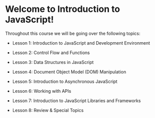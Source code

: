 # Welcome to Introduction to JavaScript!

Throughout this course we will be going over the following topics:

-   Lesson 1: Introduction to JavaScript and Development Environment
-   Lesson 2: Control Flow and Functions
-   Lesson 3: Data Structures in JavaScript

-   Lesson 4: Document Object Model (DOM) Manipulation

-   Lesson 5: Introduction to Asynchronous JavaScript

-   Lesson 6: Working with APIs

-   Lesson 7: Introduction to JavaScript Libraries and Frameworks

-   Lesson 8: Review & Special Topics

